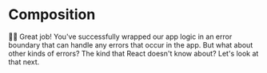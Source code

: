 # Composition

👨‍💼 Great job! You've successfully wrapped our app logic in an error boundary
that can handle any errors that occur in the app. But what about other kinds of
errors? The kind that React doesn't know about? Let's look at that next.
